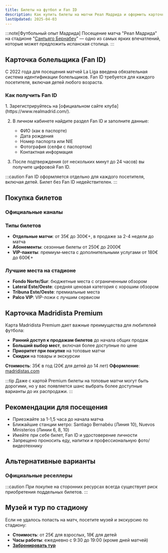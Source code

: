 ```yaml
---
title: Билеты на футбол и Fan ID
description: Как купить билеты на матчи Реал Мадрида и оформить карточку болельщика
lastUpdated: 2025-04-03
---
```



:::note[Футбольный опыт Мадрида]
Посещение матча "Реал Мадрида" на стадионе "[Сантьяго Бернабеу](https://maps.app.goo.gl/wQQpYCvbiYTDYzjk7)" — одно из самых ярких впечатлений, которые может предложить испанская столица.
:::

## Карточка болельщика (Fan ID)

С 2022 года для посещения матчей La Liga введена обязательная система идентификации болельщиков. Fan ID требуется для каждого посетителя, включая детей любого возраста.

### Как получить Fan ID

<Steps>
1. Зарегистрируйтесь на [официальном сайте клуба](https://www.realmadrid.com/).

2. В личном кабинете найдите раздел Fan ID и заполните данные:
   - ФИО (как в паспорте)
   - Дата рождения
   - Номер паспорта или NIE
   - Фотография (селфи с паспортом)
   - Контактная информация

3. После подтверждения (от нескольких минут до 24 часов) вы получите цифровой Fan ID.
</Steps>

:::caution
Fan ID оформляется отдельно для каждого посетителя, включая детей. Билет без Fan ID недействителен.
:::

## Покупка билетов

### Официальные каналы

<CardGrid>
  <LinkCard title="Официальный сайт" href="https://www.realmadrid.com/entradas" />
  <LinkCard title="Мобильное приложение Real Madrid" href="https://www.realmadrid.com/aficion/servicios/app-oficial" />
  <LinkCard title="Билетные кассы стадиона" href="https://maps.app.goo.gl/6HaLtbJA3HiTM1gE7" />
</CardGrid>

### Типы билетов

- **Отдельные матчи**: от 35€ до 300€+, в продаже за 2-4 недели до матча
- **Абонементы**: сезонные билеты от 250€ до 2000€
- **VIP-пакеты**: премиум-места с дополнительными услугами от 180€ до 600€+

### Лучшие места на стадионе

- **Fondo Norte/Sur**: бюджетные места с ограниченным обзором
- **Lateral Este/Oeste**: средняя ценовая категория с хорошим обзором
- **Tribuna Este/Oeste**: премиальные места
- **Palco VIP**: VIP-ложи с лучшим сервисом

## Карточка Madridista Premium

Карта Madridista Premium дает важные преимущества для любителей футбола:

- **Ранний доступ к продажам билетов** до начала общих продаж
- **Больший выбор мест**, включая более доступные по цене
- **Приоритет при покупке** на топовые матчи
- **Скидки** на товары и экскурсии

**Стоимость**: 35€ в год (20€ для детей до 14 лет)
**Оформление**: [madridistas.com](https://madridistas.com/es-ES/madridistas/landing)

:::tip
Даже с картой Premium билеты на топовые матчи могут быть дорогими, но у вас появляется шанс выбрать более доступные варианты до их распродажи.
:::

## Рекомендации для посещения

- Приезжайте за 1-1,5 часа до начала матча
- Ближайшие станции метро: Santiago Bernabéu (Линия 10), Nuevos Ministerios (Линии 6, 8, 10)
- Имейте при себе билет, Fan ID и удостоверение личности
- Запрещено проносить еду, напитки и профессиональную фото/видеотехнику

## Альтернативные варианты

### Официальные реселлеры

<CardGrid>
  <LinkCard title="Fever" href="https://feverup.com/madrid/tickets" />
  <LinkCard title="Viagogo" href="https://www.viagogo.com/Sports-Tickets/Football/European-League/La-Liga-Tickets/Real-Madrid-Tickets" />
  <LinkCard title="Entradas.com" href="https://www.entradas.com/" />
</CardGrid>

:::caution
При покупке на сторонних ресурсах всегда существует риск приобретения поддельных билетов.
:::

## Музей и тур по стадиону

Если не удалось попасть на матч, посетите музей и экскурсию по стадиону:
- **Стоимость**: от 25€ для взрослых, 18€ для детей
- **Часы работы**: ежедневно с 9:30 до 19:00 (кроме дней матчей)
- **[Забронировать тур](https://www.realmadrid.com/en/santiago-bernabeu-stadium/tour)**
